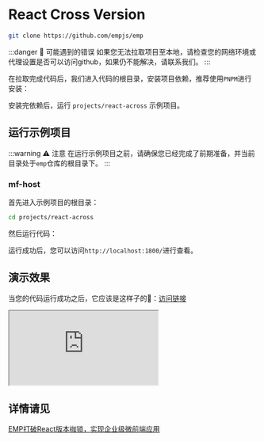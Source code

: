 
# React Cross Version


```bash
git clone https://github.com/empjs/emp
```

:::danger 🚨 可能遇到的错误
如果您无法拉取项目至本地，请检查您的网络环境或代理设置是否可以访问github，如果仍不能解决，请联系我们。
:::

在拉取完成代码后，我们进入代码的根目录，安装项目依赖，推荐使用`PNPM`进行安装：

<PackageManagerTabs command="install" />

安装完依赖后，运行 `projects/react-across` 示例项目。

## 运行示例项目

:::warning ⚠️ 注意
在运行示例项目之前，请确保您已经完成了前期准备，并当前目录处于`emp`仓库的根目录下。
:::

### mf-host

首先进入示例项目的根目录：

```bash
cd projects/react-across
```

然后运行代码：
<PackageManagerTabs command="dev" />

运行成功后，您可以访问`http://localhost:1800/`进行查看。

## 演示效果

当您的代码运行成功之后，它应该是这样子的🤩：<a target='_blank' href='https://reactcross.empjs.dev/c1800/'>访问链接</a>

<iframe src="https://reactcross.empjs.dev/c1800/"
  style={{width: '100%', height: '450px', border: `20px solid #aaa`, borderRadius: '4px', overflow: 'hidden'}}
  title="mf-host"
></iframe>

## 详情请见
[EMP打破React版本枷锁，实现企业级微前端应用](https://juejin.cn/post/7455555706753040422)
